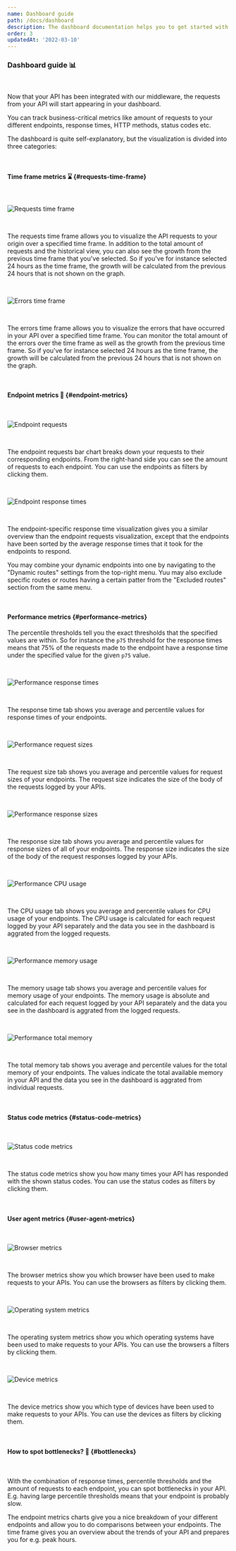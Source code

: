 ```yaml
---
name: Dashboard guide
path: /docs/dashboard
description: The dashboard documentation helps you to get started with using our dashboard. Learn how to inspect your metrics historically, by endpoints and much more.
order: 3
updatedAt: '2022-03-10'
---
```


### Dashboard guide 📊

<br />

Now that your API has been integrated with our middleware,
the requests from your API will start appearing in your dashboard.

You can track business-critical metrics like amount of requests to your different endpoints,
response times, HTTP methods, status codes etc.

The dashboard is quite self-explanatory, but the visualization is divided into three categories:

<br />

#### Time frame metrics ⌛ {#requests-time-frame}

<br />

![Requests time frame](/mock-ups/requests-time-frame.png)

<br />

The requests time frame allows you to visualize the API requests to your origin over a specified time frame.
In addition to the total amount of requests and the historical view, you can also see the growth from the previous time frame that you've selected.
So if you've for instance selected 24 hours as the time frame, the growth will be calculated from the previous 24 hours that is not shown on the graph.

<br />

![Errors time frame](/mock-ups/errors-time-frame.png)

<br />

The errors time frame allows you to visualize the errors that have occurred in your API over a specified time frame.
You can monitor the total amount of the errors over the time frame as well as the growth from the previous time frame.
So if you've for instance selected 24 hours as the time frame, the growth will be calculated from the previous 24 hours that is not shown on the graph.

<br />

#### Endpoint metrics 🧐 {#endpoint-metrics}

<br />

![Endpoint requests](/mock-ups/endpoint-requests.png)

<br />

The endpoint requests bar chart breaks down your requests to their corresponding endpoints.
From the right-hand side you can see the amount of requests to each endpoint.
You can use the endpoints as filters by clicking them.

<br />

![Endpoint response times](/mock-ups/endpoint-response-times.png)

<br />

The endpoint-specific response time visualization gives you a similar overview than the endpoint requests visualization,
except that the endpoints have been sorted by the average response times that it took for the endpoints to respond.

You may combine your dynamic endpoints into one by navigating to the "Dynamic routes" settings from the top-right menu.
Yuu may also exclude specific routes or routes having a certain patter from the "Excluded routes" section from the same menu.

<br />

#### Performance metrics {#performance-metrics}

The percentile thresholds tell you the exact thresholds that the specified values are within.
So for instance the `p75` threshold for the response times means that 75% of the requests made to the endpoint have a response time under the specified value for the given `p75` value.

<br />

![Performance response times](/mock-ups/performance-response-times.png)

<br />

The response time tab shows you average and percentile values for response times of your endpoints.

<br />

![Performance request sizes](/mock-ups/performance-request-sizes.png)

<br />

The request size tab shows you average and percentile values for request sizes of your endpoints.
The request size indicates the size of the body of the requests logged by your APIs.

<br />

![Performance response sizes](/mock-ups/performance-response-sizes.png)

<br />

The response size tab shows you average and percentile values for response sizes of all of your endpoints.
The response size indicates the size of the body of the request responses logged by your APIs.

<br />

![Performance CPU usage](/mock-ups/performance-cpu-usage.png)

<br />

The CPU usage tab shows you average and percentile values for CPU usage of your endpoints.
The CPU usage is calculated for each request logged by your API separately and the data you see in the dashboard is aggrated from the logged requests.

<br />

![Performance memory usage](/mock-ups/performance-memory-usage.png)

<br />

The memory usage tab shows you average and percentile values for memory usage of your endpoints.
The memory usage is absolute and calculated for each request logged by your API separately and the data you see in the dashboard is aggrated from the logged requests.

<br />

![Performance total memory](/mock-ups/performance-total-memory.png)

<br />

The total memory tab shows you average and percentile values for the total memory of your endpoints.
The values indicate the total available memory in your API and the data you see in the dashboard is aggrated from individual requests.

<br />

#### Status code metrics {#status-code-metrics}

<br />

![Status code metrics](/mock-ups/status-code-metrics.png)

<br />

The status code metrics show you how many times your API has responded with the shown status codes.
You can use the status codes as filters by clicking them.

<br />

#### User agent metrics {#user-agent-metrics}

<br />

![Browser metrics](/mock-ups/user-agent-browsers.png)

<br />

The browser metrics show you which browser have been used to make requests to your APIs.
You can use the browsers as filters by clicking them.

<br />

![Operating system metrics](/mock-ups/user-agent-operating-systems.png)

<br />

The operating system metrics show you which operating systems have been used to make requests to your APIs.
You can use the browsers a filters by clicking them.

<br />

![Device metrics](/mock-ups/user-agent-devices.png)

<br />

The device metrics show you which type of devices have been used to make requests to your APIs.
You can use the devices as filters by clicking them.

<br />

#### How to spot bottlenecks? 🍼 {#bottlenecks}

<br />

With the combination of response times, percentile thresholds and the amount of requests to each endpoint,
you can spot bottlenecks in your API. E.g. having large percentile thresholds means that your endpoint is probably slow.

The endpoint metrics charts give you a nice breakdown of your different endpoints and allow you to do comparisons between your endpoints.
The time frame gives you an overview about the trends of your API and prepares you for e.g. peak hours.
